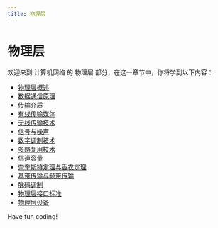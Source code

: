 ```yaml
---
title: 物理层
---
```


# 物理层

欢迎来到 计算机网络 的 物理层 部分，在这一章节中，你将学到以下内容：

- [物理层概述](./0-physical-layer-overview.mdx)
- [数据通信原理](./1-principle-of-data-communication.mdx)
- [传输介质](./2-transmission-medium.mdx)
- [有线传输媒体](./3-cable-transmission-media.mdx)
- [无线传输技术](./4-wireless-transmission-technology.mdx)
- [信号与噪声](./5-signals-noise.mdx)
- [数字调制技术](./6-digital-modulation-technology.mdx)
- [多路复用技术](./7-multiplexing-techniques.mdx)
- [信道容量](./8-channel-capacity.mdx)
- [奈奎斯特定理与香农定理](./9-nyquists-theorem-and-shannons-theorem.mdx)
- [基带传输与频带传输](./10-baseband-transmission-vs-bandwidth-transmission.mdx)
- [脉码调制](./11-pcm.mdx)
- [物理层接口标准](./12-physical-layer-interface-standard.mdx)
- [物理层设备](./13-physical-layer-devices.mdx)

Have fun coding!